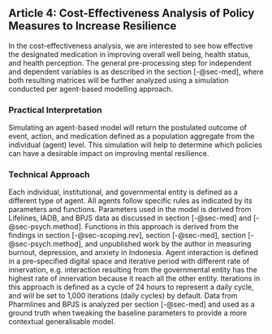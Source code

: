 ## Article 4: Cost-Effectiveness Analysis of Policy Measures to Increase Resilience \label{cost} {#sec-cost}

In the cost-effectiveness analysis, we are interested to see how effective the designated medication in improving overall well being, health status, and health perception. The general pre-processing step for independent and dependent variables is as described in the section [-@sec-med], where both resulting matrices will be further analyzed using a simulation conducted per agent-based modelling approach.

### Practical Interpretation {-}

Simulating an agent-based model will return the postulated outcome of event, action, and medication defined as a population aggregate from the individual (agent) level.  This simulation will help to determine which policies can have a desirable impact on improving mental resilience.

### Technical Approach {-}

Each individual, institutional, and governmental entity is defined as a different type of agent. All agents follow specific rules as indicated by its parameters and functions. Parameters used in the model is derived from Lifelines, IADB, and BPJS data as discussed in section [-@sec-med] and [-@sec-psych.method].  Functions in this approach is derived from the findings in section [-@sec-scoping.rev], section [-@sec-med], section [-@sec-psych.method], and unpublished work by the author in measuring burnout, depression, and anxiety in Indonesia. Agent interaction is defined in a pre-specified digital space and iterative period with different rate of innervation, e.g. interaction resulting from the governmental entity has the highest rate of innervation because it reach all the other entity. Iterations in this approach is defined as a cycle of 24 hours to represent a daily cycle, and will be set to 1,000 iterations (daily cycles) by default. Data from Pharmlines and BPJS is analyzed per section [-@sec-med] and used as a ground truth when tweaking the baseline parameters to provide a more contextual generalisable model.

